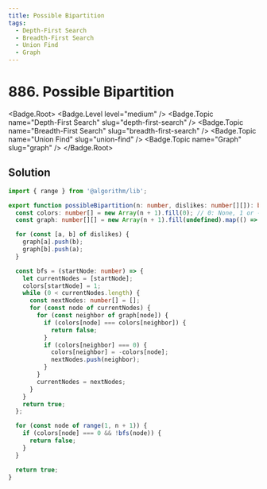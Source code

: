 ```yaml
---
title: Possible Bipartition
tags:
  - Depth-First Search
  - Breadth-First Search
  - Union Find
  - Graph
---
```


# 886. Possible Bipartition

<Badge.Root>
  <Badge.Level level="medium" />
  <Badge.Topic name="Depth-First Search" slug="depth-first-search" />
  <Badge.Topic name="Breadth-First Search" slug="breadth-first-search" />
  <Badge.Topic name="Union Find" slug="union-find" />
  <Badge.Topic name="Graph" slug="graph" />
</Badge.Root>

## Solution

```typescript filename="solution.ts" copy
import { range } from '@algorithm/lib';

export function possibleBipartition(n: number, dislikes: number[][]): boolean {
  const colors: number[] = new Array(n + 1).fill(0); // 0: None, 1 or -1
  const graph: number[][] = new Array(n + 1).fill(undefined).map(() => []);

  for (const [a, b] of dislikes) {
    graph[a].push(b);
    graph[b].push(a);
  }

  const bfs = (startNode: number) => {
    let currentNodes = [startNode];
    colors[startNode] = 1;
    while (0 < currentNodes.length) {
      const nextNodes: number[] = [];
      for (const node of currentNodes) {
        for (const neighbor of graph[node]) {
          if (colors[node] === colors[neighbor]) {
            return false;
          }
          if (colors[neighbor] === 0) {
            colors[neighbor] = -colors[node];
            nextNodes.push(neighbor);
          }
        }
        currentNodes = nextNodes;
      }
    }
    return true;
  };

  for (const node of range(1, n + 1)) {
    if (colors[node] === 0 && !bfs(node)) {
      return false;
    }
  }

  return true;
}
```

<ProblemLink
  codingSite="leetcode"
  href="https://leetcode.com/problems/possible-bipartition"
  title="Possible Bipartition"
/>
